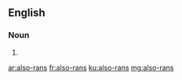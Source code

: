 ==English==

===Noun===
{{head|en|plural}}

# {{plural of|also-ran|lang=en}}

[[ar:also-rans]]
[[fr:also-rans]]
[[ku:also-rans]]
[[mg:also-rans]]